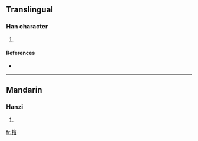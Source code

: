 ==Translingual==

===Han character===
{{Han char|rn=75|rad=木|as=12|sn=16|four=|canj=木竹竹金 (DHHC)}}

# {{defn|Han|sort=木12}}

====References====
* {{Han ref|kx=0555.160|dkj=15600|dj=0945.030|hdz=21294.080|uh=6A6E|ud=27246}}

----

==Mandarin==

===Hanzi===
{{cmn-hanzi|pin=[[liǔ]] ([[liu3]])|wg=liu<sup>3</sup>}}

# {{defn|Mandarin}}

[[fr:橮]]